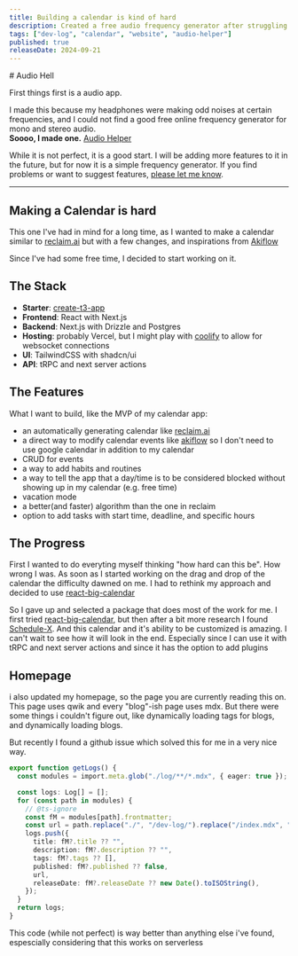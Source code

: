 ```yaml
---
title: Building a calendar is kind of hard
description: Created a free audio frequency generator after struggling to find one online. Also building a custom calendar app inspired by Reclaim and Akiflow
tags: ["dev-log", "calendar", "website", "audio-helper"]
published: true
releaseDate: 2024-09-21
---
```

<article class="prose mx-auto py-4">
# Audio Hell

First things first is a audio app.

I made this because my headphones were making odd noises at certain frequencies, and I could not find a good free online frequency generator for mono and stereo audio. <br/>
**Soooo, I made one.** [Audio Helper](https://audio-helper.mauroner.net)

While it is not perfect, it is a good start. I will be adding more features to it in the future, but for now it is a simple frequency generator. If you find problems or want to suggest features, [please let me know](https://github.com/MaximilianMauroner/audio-helper/issues).

---

# Making a Calendar is hard

This one I've had in mind for a long time, as I wanted to make a calendar similar to [reclaim.ai](https://reclaim.ai) but with a few changes, and inspirations from [Akiflow](https://akiflow.com/)

Since I've had some free time, I decided to start working on it.

## The Stack

- **Starter**: [create-t3-app](https://create.t3.gg/)
- **Frontend**: React with Next.js
- **Backend**: Next.js with Drizzle and Postgres
- **Hosting**: probably Vercel, but I might play with [coolify](https://github.com/coollabsio/coolify) to allow for websocket connections
- **UI**: TailwindCSS with shadcn/ui
- **API**: tRPC and next server actions

## The Features

What I want to build, like the MVP of my calendar app:

- an automatically generating calendar like [reclaim.ai](https://reclaim.ai)
- a direct way to modify calendar events like [akiflow](https://akiflow.com/) so I don't need to use google calendar in addition to my calendar
- CRUD for events
- a way to add habits and routines
- a way to tell the app that a day/time is to be considered blocked without showing up in my calendar (e.g. free time)
- vacation mode
- a better(and faster) algorithm than the one in reclaim
- option to add tasks with start time, deadline, and specific hours

## The Progress

First I wanted to do everyting myself thinking "how hard can this be". How wrong I was. As soon as I started working on the drag and drop of the calendar the difficulty dawned on me. I had to rethink my approach and decided to use [react-big-calendar](https://github.com/jquense/react-big-calendar)

So I gave up and selected a package that does most of the work for me. I first tried [react-big-calendar](https://github.com/jquense/react-big-calendar), but then after a bit more research I found [Schedule-X](https://schedule-x.dev/).
And this calendar and it's ability to be customized is amazing. I can't wait to see how it will look in the end. Especially since I can use it with tRPC and next server actions and since it has the option to add plugins

# Homepage

i also updated my homepage, so the page you are currently reading this on. This page uses qwik and every "blog"-ish page uses mdx. 
But there were some things i couldn't figure out, like dynamically loading tags for blogs, and dynamically loading blogs.

But recently I found a github issue which solved this for me in a very nice way.

```typescript
export function getLogs() {
  const modules = import.meta.glob("./log/**/*.mdx", { eager: true });

  const logs: Log[] = [];
  for (const path in modules) {
    // @ts-ignore
    const fM = modules[path].frontmatter;
    const url = path.replace("./", "/dev-log/").replace("/index.mdx", "");
    logs.push({
      title: fM?.title ?? "",
      description: fM?.description ?? "",
      tags: fM?.tags ?? [],
      published: fM?.published ?? false,
      url,
      releaseDate: fM?.releaseDate ?? new Date().toISOString(),
    });
  }
  return logs;
}
```

This code (while not perfect) is way better than anything else i've found, espescially considering that this works on serverless

</article>